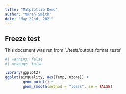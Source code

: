 ```yaml
---
title: "Matplotlib Demo"
author: "Norah Smith"
date: "May 22nd, 2021"
---
```


## Freeze test

This document was run from `./tests/output_format_tests'


```r
#| warning: false
#| message: false

library(ggplot2)
ggplot(airquality, aes(Temp, Ozone)) +
        geom_point() +
        geom_smooth(method = "loess", se = FALSE)
```
